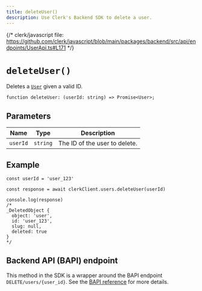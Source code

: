 ```yaml
---
title: deleteUser()
description: Use Clerk's Backend SDK to delete a user.
---
```


{/* clerk/javascript file: https://github.com/clerk/javascript/blob/main/packages/backend/src/api/endpoints/UserApi.ts#L171 */}

# `deleteUser()`

Deletes a [`User`](/docs/references/backend/types/backend-user) given a valid ID.

```tsx {{ prettier: false }}
function deleteUser: (userId: string) => Promise<User>;
```

## Parameters

| Name | Type | Description |
| - | - | - |
| `userId` | `string` | The ID of the user to delete. |

## Example

```tsx
const userId = 'user_123'

const response = await clerkClient.users.deleteUser(userId)

console.log(response)
/*
_DeletedObject {
  object: 'user',
  id: 'user_123',
  slug: null,
  deleted: true
}
*/
```

## Backend API (BAPI) endpoint

This method in the SDK is a wrapper around the BAPI endpoint `DELETE/users/{user_id}`. See the [BAPI reference](https://clerk.com/docs/reference/backend-api/tag/Users#operation/DeleteUser) for more details.
